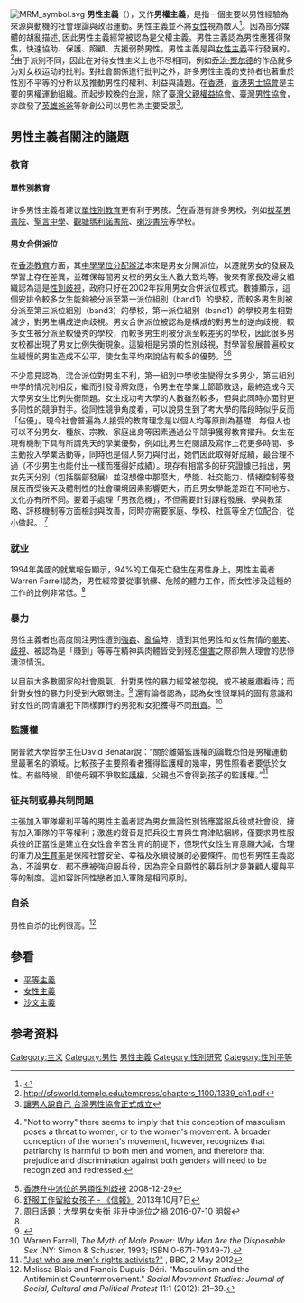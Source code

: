 {{distinguish|父權主義|大男子主義}}
{{模板:男性主义侧边栏}}
[[File:MRM_symbol.svg|thumb]]
'''男性主義'''（{{Lang-en|Masculism}}），又作'''男權主義'''，是指一個主要以男性經驗為來源與動機的社會理論與政治運動。男性主義並不將[[女性|女性]]視為敵人<ref>{{Cite web |url=https://aaf.org.hk/2015/05/21/ |title=【明報訪問】權益系列﹕港男港女講平等 |accessdate=2018-12-25 |archive-date=2018-12-25 |archive-url=https://web.archive.org/web/20181225225612/https://aaf.org.hk/2015/05/21/ |dead-url=no }}</ref>。因為部分媒體的胡亂描述, 因此男性主義經常被認為是父權主義。男性主義認為男性應獲得聚焦，快速協助、保護、照顧、支援弱勢男性。男性主義是與[[女性主義|女性主義]]平行發展的。<ref>http://sfsworld.temple.edu/tempress/chapters_1100/1339_ch1.pdf{{dead link|date=2018年3月 |bot=InternetArchiveBot |fix-attempted=yes }}</ref>由于派别不同，因此在对待女性主义上也不尽相同，例如[[乔治·贾尔德|乔治·贾尔德]]的作品就多为对女权运动的批判。對社會關係進行批判之外，許多男性主義的支持者也著重於性別不平等的分析以及推動男性的權利、利益與議題。在[[香港|香港]]，[[香港男士協會|香港男士協會]]是主要的男權運動組織。而起步較晚的[[中華民國|台灣]]，除了[[臺灣父親權益協會|臺灣父親權益協會]]、[[臺灣男性協會|臺灣男性協會]]，亦啟發了[[英雄爸爸|英雄爸爸]]等新創公司以男性為主要受眾<ref>[https://www.chinatimes.com/realtimenews/20181129002974-260405?chdtv 讓男人說自己 台灣男性協會正式成立]</ref>。

== 男性主義者關注的議題 ==

=== 教育 ===
==== 單性別教育 ====

许多男性主義者建议[[單性別教育|單性別教育]]更有利于男孩。<ref name=reason>{{cite news|publisher=''[[Reason_magazine|Reason]]''|title=Man Troubles: Making Sense of the Men's Movement|author=[[Cathy_Young|Cathy Young]]|date=July 1994|url=http://law-journals-books.vlex.com/vid/man-troubles-making-sense-men-movement-53432494/ai_16075316/}}{{dead link|date=2018年3月 |bot=InternetArchiveBot |fix-attempted=yes }} "Not to worry" there seems to imply that this conception of masculism poses a threat to women, or to the women's movement. A broader conception of the women's movement, however, recognizes that patriarchy is harmful to both men and women, and therefore that prejudice and discrimination against both genders will need to be recognized and redressed.</ref>在香港有許多男校，例如[[拔萃男書院|拔萃男書院]]、[[聖言中學|聖言中學]]、[[觀塘瑪利諾書院|觀塘瑪利諾書院]]、[[喇沙書院|喇沙書院]]等學校。

==== 男女合併派位 ====

在[[香港教育|香港教育]]方面，其[[香港中學學位分配辦法|中學學位分配辦法]]本來是男女分開派位，以遷就男女的發展及學習上存在差異，並確保每間男女校的男女生人數大致均等。後來有家長及婦女組織認為這是[[性別歧視|性別歧視]]，政府只好在2002年採用男女合併派位模式。數據顯示，這個安排令較多女生能夠被分派至第一派位組別（band1）的學校，而較多男生則被分派至第三派位組別（band3）的學校，第一派位組別（band1）的學校男生相對減少，對男生構成逆向歧視。男女合併派位被認為是構成的對男生的逆向歧視，較多女生被分派至較優秀的學校，而較多男生則被分派至較差劣的學校，因此很多男女校都出現了男女比例失衡現象。這變相是另類的性別歧視，對學習發展普遍較女生緩慢的男生造成不公平，使女生平均來說佔有較多的優勢。<ref>[http://pingsum.blogspot.com/2008/12/blog-post_4807.html 香港升中派位的另類性別歧視] {{Wayback|url=http://pingsum.blogspot.com/2008/12/blog-post_4807.html |date=20190115215625 }} 2008-12-29</ref><ref>[http://www1.hkej.com/dailynews/articlePrint/id/694020 舒服工作留給女孩子 - 《信報》] {{Wayback|url=http://www1.hkej.com/dailynews/articlePrint/id/694020 |date=20181225225053 }} 2013年10月7日</ref>

不少意見認為，混合派位對男生不利，第一組別中學收生變得女多男少，第三組別中學的情况則相反，繼而引發骨牌效應，令男生在學業上節節敗退，最終造成今天大學男女生比例失衡問題。女生成功考大學的人數雖然較多，但與此同時亦面對更多同性的競爭對手。從同性競爭角度看，可以說男生到了考大學的階段時似乎反而「佔優」。現今社會普遍為人接受的教育理念是以個人均等原則為基礎，每個人也可以不分男女、種族、宗教、家庭出身等因素通過公平競爭獲得教育擢升。女生在現有機制下具有所謂先天的學業優勢，例如比男生在閱讀及寫作上花更多時間、多主動投入學業活動等，同時也是個人努力與付出，她們因此取得好成績，最合理不過（不少男生也能付出一樣而獲得好成績）。現存有相當多的研究證據已指出，男女先天分別（包括腦部發展）並沒想像中那麼大，學能、社交能力、情緒控制等發展反而受後天及體制性的社會環境因素影響更大，而且男女學能差距在不同地方、文化亦有所不同。要着手處理「男孩危機」，不但需要針對課程發展、學與教策略、評核機制等方面檢討與改善，同時亦需要家庭、學校、社區等全方位配合，從小做起。 <ref>[https://news.mingpao.com/pns/dailynews/web_tc/article/20160710/s00005/1468088330923 周日話題：大學男女失衡 非升中派位之禍] {{Wayback|url=https://news.mingpao.com/pns/dailynews/web_tc/article/20160710/s00005/1468088330923 |date=20180612143338 }} 2016-07-10 [[明報|明報]]</ref>

=== 就业 ===
1994年美國的就業報告顯示，94%的工傷死亡發生在男性身上。男性主義者Warren Farrell認為，男性經常要從事骯髒、危險的體力工作，而女性涉及這種的工作的比例非常低。<ref name=reason/>

=== 暴力 ===
男性主義者也高度關注男性遭到[[強姦|強姦]]、[[近親性交|亂倫]]時，遭到其他男性和女性無情的[[嘲笑|嘲笑]]、[[歧視|歧視]]、被認為是「賺到」等等在精神與肉體皆受到殘忍[[傷害|傷害]]之際卻無人理會的悲慘淒涼情況。

以目前大多數國家的社會風氣，針對男性的暴力經常被忽視，或不被嚴肅看待；而針對女性的暴力則受到大眾關注。<ref>{{Cite web |url=http://www.iol.co.za/index.php?click_id=13&art_id=vn20081125064002133C731559&set_id= |title=iol.co.za |accessdate=2013-03-30 |archive-date=2009-02-21 |archive-url=https://web.archive.org/web/20090221033948/http://www.iol.co.za/index.php?click_id=13&art_id=vn20081125064002133C731559&set_id= |dead-url=no }}</ref> 還有論者認為，認為女性很單純的固有意識和對女性的同情讓犯下同樣罪行的男犯和女犯獲得不同[[刑罚|刑責]]。<ref name="MYTH">Warren Farrell, ''The Myth of Male Power: Why Men Are the Disposable Sex'' (NY: Simon & Schuster, 1993; ISBN 0-671-79349-7).</ref> 

=== 監護權 ===
開普敦大學哲學主任David Benatar說：“關於離婚監護權的論戰恐怕是男權運動里最著名的領域。比較孩子主要照看者獲得監護權的幾率，男性照看者要低於女性。有些時候，即使母親不爭取[[子女撫養權|監護權]]，父親也不會得到孩子的監護權。”<ref>[http://www.bbc.co.uk/news/magazine-17907534 "Just who are men's rights activists?"] {{Wayback|url=http://www.bbc.co.uk/news/magazine-17907534 |date=20130417032056 }}, BBC, 2 May 2012</ref>

=== 征兵制或募兵制問題 ===
主張加入軍隊權利平等的男性主義者認為男女無論性別皆應當服兵役或社會役，擁有加入軍隊的平等權利；激進的聲音是把兵役生育與生育津貼綑綁，僅要求男性服兵役的正當性是建立在女性會辛苦生育的前提下，但現代女性生育意願大減，合理的軍力及[[生育率|生育率]]是保障社會安全、幸福及永續發展的必要條件。而也有男性主義認為，不論男女，都不應被強迫服兵役，因為完全自願性的募兵制才是兼顧人權與平等的制度。這如容許同性戀者加入軍隊是相同原則。

=== 自杀 ===
男性自杀的比例很高。<ref name="Blais, Melissa 2012">Melissa Blais and Francis Dupuis-Déri. "Masculinism and the Antifeminist Countermovement." ''Social Movement Studies: Journal of Social, Cultural and Political Protest'' 11:1 (2012): 21–39.</ref>

== 參看 ==
*[[平等主義|平等主義]]
*[[女性主義|女性主義]]
*[[沙文主義|沙文主義]]

== 参考资料 ==
{{Commons category|Masculism}}
{{Reflist}}

[[Category:主义|Category:主义]]
[[Category:男性|Category:男性]]
[[Category:男性主義|]]
[[Category:性別研究|Category:性別研究]]
[[Category:性別平等|Category:性別平等]]